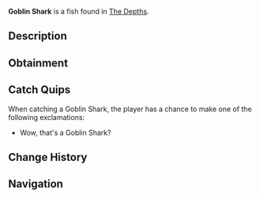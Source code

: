 {{FishInfobox
|image          = Goblin Shark.png
|rarity         = Rare
|sea            = First Sea
|location       = [[The Depths]]
|sublocation    = 
|sources        = Fishing Rod
|radar_location = 
|xp             = 80
|weather        = 
|time           = Night
|season         = Spring, Summer
|bait           = Fish Head
|base_weight    = 45
|base_value     = 450
|weight_range   = 25
|base_chance    = 25
|base_resil     = 50
}}
'''Goblin Shark''' is a {{Rarity|Rare}} fish found in [[The Depths]].

== Description ==
{{Description|A deep-sea predator with a protruding snout, jagged teeth, and a ghostly appearance.|Bestiary Entry}}

== Obtainment ==
{{Description|Roams trench edges and dark underwater canyons.|Bestiary Hint}}
{{Fish Availability|
The Depths
The Depths/Absolute Darkness
|top_rods      = 
Krampus's Rod\159304.36\234580.36;
Magma Rod\152197.78\224115.71;
Plastic Rod\139674.13\205676.65;
Fast Rod\107819.58\238035.34;
Buddy Bond Rod\103723.72\200702.02;
Fischer's Rod\98102.15\216581.97;
Magnet Rod\68113.15\192842.55;
Heaven's Rod\68400.55\170302.49;
Free Spirit Rod\86244.93\75064;
Trident Rod\86170.08\72960.56;
Astralhook Rod\84774.52\141463.15;
Ethereal Prism Rod\84706.25\124408.33;
Seraphic Rod\82119.79\67896.65;
No-Life Rod\82069.56\71040.83;
Challenger's Rod\78574.1\67082.88;
Rod Of The Forgotten Fang\76915.35\66029.62;
Blazebringer Rod\72555.36\63025.79;
Rod Of The Depths\69341.85\60224.52;
Zeus Rod\68380.65\59399.4;
Rod Of The Exalted One\67849.11\57586.48;
Verdant Shear Rod\67540.82\59474.9;
Depthseeker Rod\61927.5\54787.61;
Avalanche Rod\55894.09\49543.41;
Volcanic Rod\53392.87\46417.04;
Steady Rod\27779.5\17414.08
|recommended   = Trident Rod
}}

== Catch Quips ==
When catching a Goblin Shark, the player has a chance to make one of the following exclamations:
* Wow, that's a Goblin Shark?

== Change History ==
{{Change History|{{subst:Current Version}}}}

== Navigation ==
{{Fish Navbox|The Depths}}